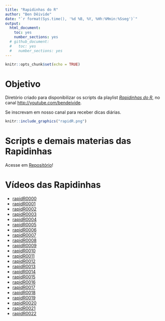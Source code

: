 ```yaml
---
title: "Rapidinhas do R"
author: "Ben Dêivide"
date: "`r format(Sys.time(), '%d %B, %Y, %Hh:%Mmin:%Sseg')`"
output: 
  html_document:
    toc: yes
    number_sections: yes
  # github_document:
  #   toc: yes
  #   number_sections: yes
---
```



```r
knitr::opts_chunk$set(echo = TRUE)
```

# Objetivo

Diretório criado para disponibilizar os scripts da playlist [*Rapidinhas do R*](https://youtube.com/playlist?list=PL-20Z1XFWKR1YPXb12UMmXRsAKelZhzca), no canal <http://youtube.com/bendeivide>. 

Se inscrevam em nosso canal para receber dicas diárias.

```r
knitr::include_graphics("rapidR.png")
```

# Scripts e demais materias das Rapidinhas

Acesse em [Repositório](https://github.com/bendeivide/rapidinhasdor/tree/main/rapidinhas)!

# Vídeos das Rapidinhas

- [rapidR0000](https://youtu.be/7ThNBHuM_hU)
- [rapidR0001](https://youtu.be/BYzeP0zroGg)
- [rapidR0002](https://youtu.be/kQqKcDl0wUM)
- [rapidR0003](https://youtu.be/66dYCoJH9IM)
- [rapidR0004](https://youtu.be/VMip8fVUAVc)
- [rapidR0005](https://youtu.be/0tYss8T7Mew)
- [rapidR0006](https://youtu.be/f9NUvS6J5DI)
- [rapidR0007](https://youtu.be/nYJkO4454Q0)
- [rapidR0008](https://youtu.be/YSzS0q6lrgg)
- [rapidR0009](https://youtu.be/C9JtFhdQHLo)
- [rapidR0010](https://youtu.be/A3C5zPC61UY)
- [rapidR0011](https://youtu.be/0VNFn4rE_Mw)
- [rapidR0012](https://youtu.be/6pVikRF7FQo)
- [rapidR0013](https://youtu.be/5FtccvTSbYc)
- [rapidR0014](https://youtu.be/RUDB0Nm3t10)
- [rapidR0015](https://youtu.be/MQEubR328po)
- [rapidR0016](https://youtu.be/kmO183CNqoE)
- [rapidR0017](https://youtu.be/k8rVCr6TzTg)
- [rapidR0018](https://youtu.be/FbTLrfYWQQw)
- [rapidR0019](https://youtu.be/-DOk1_6lphs)
- [rapidR0020](https://youtu.be/J4wJ5cK8KkU)
- [rapidR0021](https://youtu.be/vkfUQwPINXI)
- [rapidR0022](https://youtu.be/-DOk1_6lphs)